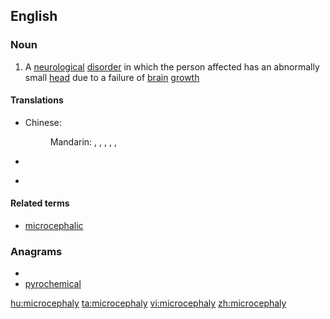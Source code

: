 ==English==

===Noun===
{{wikipedia}}
{{en-noun|-}}

# A [[neurological]] [[disorder]] in which the person affected has an abnormally small [[head]] due to a failure of [[brain]] [[growth]]

====Translations====
{{trans-top}}
* Chinese:
*: Mandarin: {{t|zh|畸形小頭|sc=Hani}}, {{t|zh|畸形小头|tr=jīxíng xiǎotóu|sc=Hani}}, {{t|zh|小頭畸形|sc=Hani}}, {{t|zh|小头畸形|tr=xiǎotóu jīxíng|sc=Hani}}, {{t|zh|小腦症|sc=Hani}}, {{t|zh|小脑症|tr=xiǎonǎozhèng|sc=Hani}}
* {{trreq|Finnish}}
{{trans-mid}}
* {{trreq|Russian}}
{{trans-bottom}}

====Related terms====
* [[microcephalic]]

===Anagrams===
* {{alphagram|accehilmopry}}
* [[pyrochemical#English|pyrochemical]]

[[hu:microcephaly]]
[[ta:microcephaly]]
[[vi:microcephaly]]
[[zh:microcephaly]]